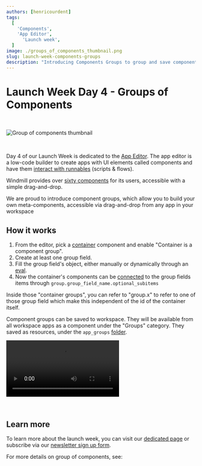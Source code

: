 ```yaml
---
authors: [henricourdent]
tags:
  [
    'Components',
    'App Editor',
	  'Launch week',
  ]
image: ./groups_of_components_thumbnail.png
slug: launch-week-components-groups
description: "Introducing Components Groups to group and save components, therefore building your own meta components."
---
```



# Launch Week Day 4 - Groups of Components

<br/>

![Group of components thumbnail](./groups_of_components_thumbnail.png "Group of components thumbnail")

<br/>

Day 4 of our Launch Week is dedicated to the [App Editor](/docs/apps/app_editor). The app editor is a low-code builder to create apps with UI elements called components and have them [interact with runnables](/docs/apps/connecting_components) (scripts & flows).

Windmill provides over [sixty components](/docs/apps/app_configuration_settings/app_component_library) for its users, accessible with a simple drag-and-drop.

We are proud to introduce component groups, which allow you to build your own meta-components, accessible via drag-and-drop from any app in your workspace

## How it works

1. From the editor, pick a [container](/docs/apps/app_configuration_settings/container) component and enable "Container is a component group".
2. Create at least one group field.
3. Fill the group field's object, either manually or dynamically through an [eval](/docs/apps/app-runnable-panel#evals).
4. Now the container's components can be [connected](/docs/apps/connecting_components) to the group fields items through `group.group_field_name.optional_subitems`

Inside those "container groups", you can refer to "group.x" to refer to one of those group field which make this independent of the id of the container itself.

Component groups can be saved to workspace. They will be available from all workspace apps as a component under the "Groups" category. They saved as resources, under the `app_groups` [folder](/docs/core_concepts/groups_and_folders).

<video
    className="border-2 rounded-xl object-cover w-full h-full dark:border-gray-800"
    autoPlay
    controls
    src="/videos/save_component_group.mp4"
/>

<br/>

## Learn more

To learn more about the launch week, you can visit our [dedicated page](../2023-11-15-launch-week-1/index.mdx) or subscribe via our [newsletter sign up form](https://cdn.forms-content.sg-form.com/7c42148e-8396-11ee-ba6a-4e3b45e8beb1).

For more details on group of components, see:

<div class="grid grid-cols-2 gap-2 my-4">
	<DocCard
		color="orange"
		title="Group of Components"
		description="Documentation on how to group components together."
		href="/docs/apps/app_configuration_settings/components_groups"
	/>
  <DocCard
		color="orange"
		title="Component Library"
		description="Discover all the components available in the library, and their configurations."
		href="/docs/apps/app_configuration_settings/app_component_library"
	/>
</div>